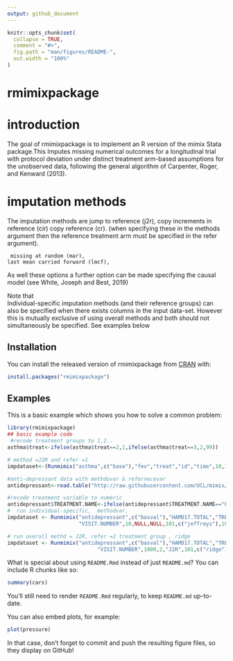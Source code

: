 ```yaml
---
output: github_document
---
```


<!-- README.md is generated from README.Rmd. Please edit that file -->

```r
knitr::opts_chunk$set(
  collapse = TRUE,
  comment = "#>",
  fig.path = "man/figures/README-",
  out.width = "100%"
)
```

# rmimixpackage

<!-- badges: start -->
<!-- badges: end -->

# introduction 
The goal of rmimixpackage is to 
implement an R version of the mimix Stata package.This Imputes missing numerical outcomes 
for a longitudinal trial with protocol deviation under distinct treatment arm-based assumptions for the unobserved data, following the general algorithm of Carpenter, Roger, and Kenward (2013).
    
# imputation methods
The imputation methods are
    jump to reference (j2r), 
    copy increments in reference (cir)
    copy reference (cr).
 (when specifying these in the  methods argument then the reference treatment arm must be      specified in the refer argument).

     missing at random (mar),
    last mean carried forward (lmcf),
    
   As well these options a
   further option can be made specifying the causal model (see White, Joseph and Best, 2019) 
  
  Note that  
    Individual-specific imputation methods (and their reference groups) can also be specified when there exists columns
    in the input data-set. However this is mutually exclusive of using overall methods and both should not simultaneously be specified.
    See examples below

## Installation

You can install the released version of rmimixpackage from [CRAN](https://CRAN.R-project.org) with:

``` r
install.packages("rmimixpackage")
```

## Examples

This is a basic example which shows you how to solve a common problem:

```r
library(rmimixpackage)
## basic example code
 #recode treatment groups to 1,2..
asthma$treat<-ifelse(asthma$treat==2,1,ifelse(asthma$treat==3,2,99))

# method =J2R and refer =1
impdataset<-(Runmimix("asthma",c("base"),"fev","treat","id","time",10,1,"J2R",101,"jeffreys",1000,NULL,NULL) )

#anti-depressant data with methdovar & refernecevar
antidepressant<-read.table("http://raw.githubusercontent.com/UCL/mimix/master/data/SASantidepmethodvar.csv",header=TRUE,sep=",",fileEncoding = "UTF-8-BOM")

#recode treatment variable to numeric
antidepressant$TREATMENT.NAME<-ifelse(antidepressant$TREATMENT.NAME=="PLACEBO",1,ifelse(antidepressant$TREATMENT.NAME=="DRUG",2,99))
#  run individual-specific,  methodvar, 
impdataset <- Runmimix("antidepressant",c("basval"),"HAMD17.TOTAL","TREATMENT.NAME","PATIENT.NUMBER",
                       "VISIT.NUMBER",10,NULL,NULL,101,c("jeffreys"),1000,NULL,c("methodvar","referencevar"))

# run overall methd = J2R, refer =2 treatment group , ridge
impdataset <- Runmimix("antidepressant",c("basval"),"HAMD17.TOTAL","TREATMENT.NAME","PATIENT.NUMBER",
                             "VISIT.NUMBER",1000,2,"J2R",101,c("ridge"),1000,NULL,NULL)
```

What is special about using `README.Rmd` instead of just `README.md`? You can include R chunks like so:

```r
summary(cars)
```

You'll still need to render `README.Rmd` regularly, to keep `README.md` up-to-date.

You can also embed plots, for example:

```r
plot(pressure)
```

In that case, don't forget to commit and push the resulting figure files, so they display on GitHub!
